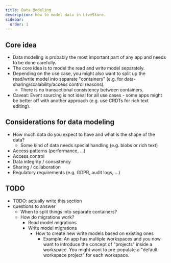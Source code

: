 ```yaml
---
title: Data Modeling
description: How to model data in LiveStore.
sidebar:
  order: 1
---
```


## Core idea

- Data modeling is probably the most important part of any app and needs to be done carefully.
- The core idea is to model the read and write model separately.
- Depending on the use case, you might also want to split up the read/write model into separate "containers" (e.g. for data-sharing/scalability/access control reasons).
  - There is no transactional consistency between containers.
- Caveat: Event sourcing is not ideal for all use cases - some apps might be better off with another approach (e.g. use CRDTs for rich text editing).

## Considerations for data modeling

- How much data do you expect to have and what is the shape of the data?
  - Some kind of data needs special handling (e.g. blobs or rich text)
- Access patterns (performance, ...)
- Access control
- Data integrity / consistency
- Sharing / collaboration
- Regulatory requirements (e.g. GDPR, audit logs, ...)

## TODO

- TODO: actually write this section
- questions to answer
  - When to split things into separate containers?
  - How do migrations work?
    - Read model migrations
    - Write model migrations
      - How to create new write models based on existing ones
        - Example: An app has multiple workspaces and you now want to introduce the concept of "projects" inside a workspace. You might want to pre-populate a "default workspace project" for each workspace.
